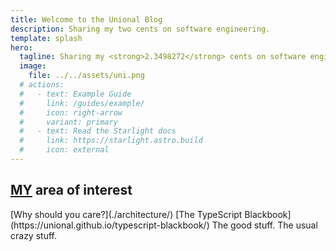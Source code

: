 ```yaml
---
title: Welcome to the Unional Blog
description: Sharing my two cents on software engineering.
template: splash
hero:
  tagline: Sharing my <strong>2.3498272</strong> cents on software engineering
  image:
    file: ../../assets/uni.png
  # actions:
  #   - text: Example Guide
  #     link: /guides/example/
  #     icon: right-arrow
  #     variant: primary
  #   - text: Read the Starlight docs
  #     link: https://starlight.astro.build
  #     icon: external
---
```



## [MY](./about_me/) area of interest

<CardGrid stagger>
	<Card title="Architecture" icon="rocket" >
		[Why should you care?](./architecture/)
	</Card>
	<Card title="TypeScript" icon="puzzle">
		[The TypeScript Blackbook](https://unional.github.io/typescript-blackbook/)
	</Card>
	<Card title="Interesting Projects" icon="star">
		The good stuff.
	</Card>
	<Card title="Random Thoughts" icon="random">
		The usual crazy stuff.
	</Card>
</CardGrid>
